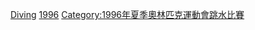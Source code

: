 {{See also|1996年夏季奧林匹克運動會跳水比賽}}

{{Commons category|1996 Summer Olympics divers}}
{{categoryTOC}}

[[Category:1996年夏季奧林匹克運動會運動員|Diving]]
[[Category:各年夏季奧林匹克運動會跳水運動員|1996]]
[[Category:1996年夏季奧林匹克運動會跳水比賽|Category:1996年夏季奧林匹克運動會跳水比賽]]